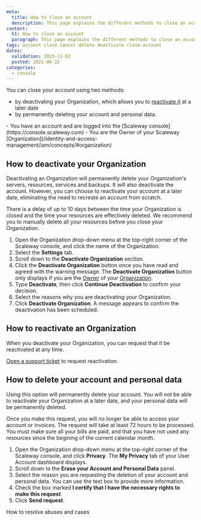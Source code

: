 ```yaml
---
meta:
  title: How to close an account
  description: This page explains the different methods to close an account and how to reactivate it.
content:
  h1: How to close an account
  paragraph: This page explains the different methods to close an account and how to reactivate it.
tags: account close cancel delete deactivate close-account
dates:
  validation: 2023-11-02
  posted: 2021-06-22
categories:
  - console
---
```


You can close your account using two methods:

- by deactivating your Organization, which allows you to [reactivate it](#how-to-reactivate-an-organization) at a later date
- by permanently deleting your account and personal data.

<Message type="requirement">
  - You have an account and are logged into the [Scaleway console](https://console.scaleway.com)
  - You are the Owner of your Scaleway [Organization](/identity-and-access-management/iam/concepts/#organization)
</Message>

## How to deactivate your Organization

Deactivating an Organization will permanently delete your Organization's servers, resources, services and backups. It will also deactivate the account. However, you can choose to reactivate your account at a later date, eliminating the need to recreate an account from scratch.

<Message type="note">
  There is a delay of up to 10 days between the time your Organization is closed and the time your resources are effectively deleted. We recommend you to manually delete all your resources before you close your Organization. 
</Message>

1. Open the Organization drop-down menu at the top-right corner of the Scaleway console, and click the name of the Organization.
2. Select the **Settings** tab.
3. Scroll down to the **Deactivate Organization** section.
4. Click the **Deactivate Organization** button once you have read and agreed with the warning message.
    <Message type="note">
      The **Deactivate Organization** button only displays if you are the [Owner](/console/account/concepts/#owner) of your [Organization](/identity-and-access-management/iam/concepts/#organization).
    </Message>
5. Type **Deactivate**, then click **Continue Deactivation** to confirm your decision.
6. Select the reasons why you are deactivating your Organization.
7. Click **Deactivate Organization**. A message appears to confirm the deactivation has been scheduled.

## How to reactivate an Organization

When you deactivate your Organization, you can request that it be reactivated at any time.

[Open a support ticket](/console/account/how-to/open-a-support-ticket) to request reactivation.

## How to delete your account and personal data

Using this option will permanently delete your account. You will not be able to reactivate your Organization at a later date, and your personal data will be permanently deleted.

<Message type="note">
  Once you make this request, you will no longer be able to access your account or invoices. The request will take at least 72 hours to be processed. You must make sure all your bills are paid, and that you have not used any resources since the begining of the current calendar month.
</Message>

1. Open the Organization drop-down menu at the top-right corner of the Scaleway console, and click **Privacy**.
    The **My Privacy** tab of your User Account dashboard displays.
2. Scroll down to the **Erase your Account and Personal Data** panel.
    <Lightbox src="scaleway-erase-account.webp" alt="" />
3. Select the reason you are requesting the deletion of your account and personal data. You can use the text box to provide more information.
4. Check the box marked **I certify that I have the necessary rights to make this request**.
5. Click **Send request**.

<Navigation title="See also">
  <PreviousButton to="/console/account/how-to/resolve-abuse/">How to resolve abuses and cases</PreviousButton>
</Navigation>
